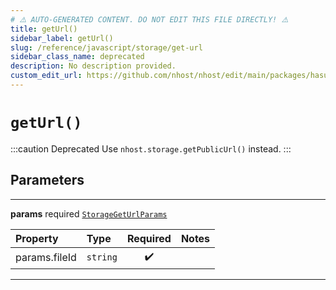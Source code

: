 ```yaml
---
# ⚠️ AUTO-GENERATED CONTENT. DO NOT EDIT THIS FILE DIRECTLY! ⚠️
title: getUrl()
sidebar_label: getUrl()
slug: /reference/javascript/storage/get-url
sidebar_class_name: deprecated
description: No description provided.
custom_edit_url: https://github.com/nhost/nhost/edit/main/packages/hasura-storage-js/src/hasura-storage-client.ts#L75
---
```


# `getUrl()`

:::caution Deprecated
Use `nhost.storage.getPublicUrl()` instead.
:::

## Parameters

---

**<span className="parameter-name">params</span>** <span className="optional-status">required</span> [`StorageGetUrlParams`](/reference/docgen/javascript/storage/types/storage-get-url-params)

| Property                                                                                  | Type     | Required | Notes |
| :---------------------------------------------------------------------------------------- | :------- | :------: | :---- |
| <span className="parameter-name"><span className="light-grey">params.</span>fileId</span> | `string` |    ✔️    |       |

---
